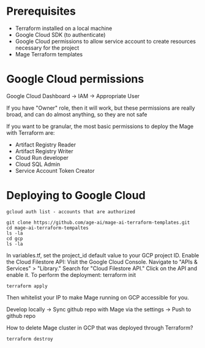 # Prerequisites

- Terraform installed on a local machine
- Google Cloud SDK (to authenticate)
- Google Cloud permissions to allow service account to create resources necessary for the project
- Mage Terraform templates

# Google Cloud permissions

Google Cloud Dashboard -> IAM -> Appropriate User

If you have "Owner" role, then it will work, but these permissions are really broad, and can do almost anything, so they are not safe

If you want to be granular, the most basic permissions to deploy the Mage with Terraform are:
- Artifact Registry Reader
- Artifact Registry Writer
- Cloud Run developer
- Cloud SQL Admin
- Service Account Token Creator

# Deploying to Google Cloud

```terminal
gcloud auth list - accounts that are authorized
```

```terminal
git clone https://github.com/age-ai/mage-ai-terraform-templates.git
cd mage-ai-terraform-tempaltes
ls -la
cd gcp
ls -la
```

In variables.tf, set the project_id default value to your GCP project ID.
Enable the Cloud Filestore API:
Visit the Google Cloud Console.
Navigate to "APIs & Services" > "Library."
Search for "Cloud Filestore API."
Click on the API and enable it.
To perform the deployment:
terraform init

```code
terraform apply
```

Then whitelist your IP to make Mage running on GCP accessible for you.

Develop locally -> Sync github repo with Mage via the settings -> Push to github repo

How to delete Mage cluster in GCP that was deployed through Terraform?
```terminal
terraform destroy
```






